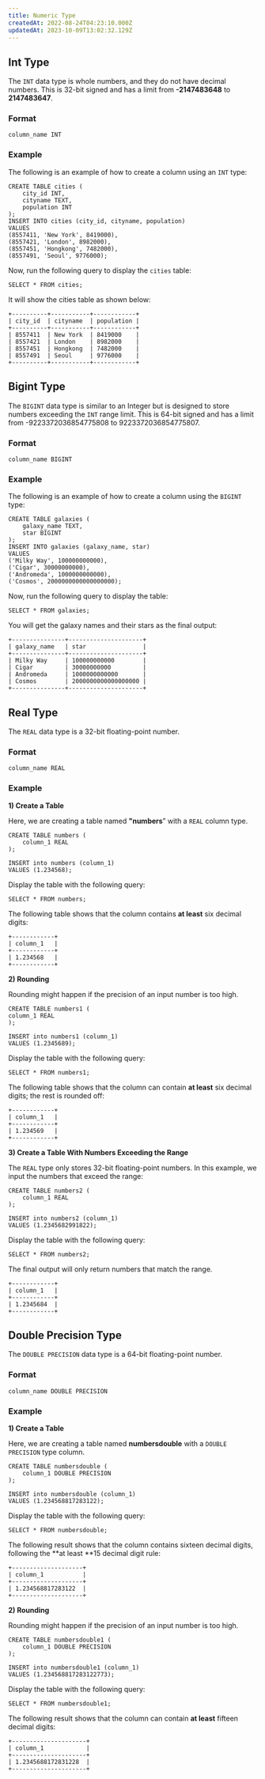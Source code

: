 ```yaml
---
title: Numeric Type
createdAt: 2022-08-24T04:23:10.000Z
updatedAt: 2023-10-09T13:02:32.129Z
---
```


## **Int Type**

The `INT` data type is whole numbers, and they do not have decimal numbers. This is 32-bit signed and has a limit from **-2147483648** to **2147483647**.

### Format

```pgsql
column_name INT
```

### Example

The following is an example of how to create a column using an `INT` type:

```pgsql
CREATE TABLE cities (
    city_id INT,
    cityname TEXT,
    population INT
);
INSERT INTO cities (city_id, cityname, population)
VALUES 
(8557411, 'New York', 8419000),
(8557421, 'London', 8982000),
(8557451, 'Hongkong', 7482000),
(8557491, 'Seoul', 9776000);
```

Now, run the following query to display the `cities` table:

```pgsql
SELECT * FROM cities;
```

It will show the cities table as shown below:

```pgsql
+----------+-----------+------------+
| city_id  | cityname  | population |
+----------+-----------+------------+
| 8557411  | New York  | 8419000    |
| 8557421  | London    | 8982000    |
| 8557451  | Hongkong  | 7482000    |
| 8557491  | Seoul     | 9776000    |
+----------+-----------+------------+
```

## **Bigint Type**

The `BIGINT` data type is similar to an Integer but is designed to store numbers exceeding the `INT` range limit. This is 64-bit signed and has a limit from -9223372036854775808 to 9223372036854775807.

### Format

```pgsql
column_name BIGINT
```

### Example

The following is an example of how to create a column using the `BIGINT` type:

```pgsql
CREATE TABLE galaxies (
    galaxy_name TEXT,
    star BIGINT
);
INSERT INTO galaxies (galaxy_name, star)
VALUES 
('Milky Way', 100000000000),
('Cigar', 30000000000),
('Andromeda', 1000000000000),
('Cosmos', 2000000000000000000);
```

Now, run the following query to display the table:

```pgsql
SELECT * FROM galaxies;
```

You will get the galaxy names and their stars as the final output:

```pgsql
+---------------+---------------------+
| galaxy_name   | star                |
+---------------+---------------------+
| Milky Way     | 100000000000        |
| Cigar         | 30000000000         |
| Andromeda     | 1000000000000       |
| Cosmos        | 2000000000000000000 |
+---------------+---------------------+
```

## **Real Type**

The `REAL` data type is a 32-bit floating-point number.

### Format

```pgsql
column_name REAL
```

### Example

**1) Create a Table**

Here, we are creating a table named **"numbers**” with a `REAL` column type.

```pgsql
CREATE TABLE numbers (
    column_1 REAL
);

INSERT into numbers (column_1)
VALUES (1.234568);
```

Display the table with the following query:

```pgsql
SELECT * FROM numbers;
```

The following table shows that the column contains **at least** six decimal digits:

```pgsql
+------------+
| column_1   |
+------------+
| 1.234568   |
+------------+
```

**2) Rounding**

Rounding might happen if the precision of an input number is too high.&#x20;

```pgsql
CREATE TABLE numbers1 (
column_1 REAL
);

INSERT into numbers1 (column_1)
VALUES (1.2345689);
```

Display the table with the following query:

```pgsql
SELECT * FROM numbers1;
```

The following table shows that the column can contain **at least** six decimal digits; the rest is rounded off:

```pgsql
+------------+
| column_1   |
+------------+
| 1.234569   |
+------------+
```

**3) Create a Table With Numbers Exceeding the Range**

The `REAL` type only stores 32-bit floating-point numbers. In this example, we input the numbers that exceed the range:

```pgsql
CREATE TABLE numbers2 (
    column_1 REAL
);

INSERT into numbers2 (column_1)
VALUES (1.2345682991822);
```

Display the table with the following query:

```pgsql
SELECT * FROM numbers2;
```

The final output will only return numbers that match the range.

```pgsql
+------------+
| column_1   |
+------------+
| 1.2345684  |
+------------+
```

## **Double Precision Type**

The `DOUBLE PRECISION` data type is a 64-bit floating-point number.

### Format

```pgsql
column_name DOUBLE PRECISION
```

### Example

**1) Create a Table**

Here, we are creating a table named **numbersdouble** with a `DOUBLE PRECISION` type column.

```pgsql
CREATE TABLE numbersdouble (
    column_1 DOUBLE PRECISION
);

INSERT into numbersdouble (column_1)
VALUES (1.234568817283122);
```

Display the table with the following query:

```pgsql
SELECT * FROM numbersdouble;
```

The following result shows that the column contains sixteen decimal digits, following the **at least **15 decimal digit rule:

```pgsql
+--------------------+
| column_1           |
+--------------------+
| 1.234568817283122  |
+--------------------+
```

**2) Rounding**

Rounding might happen if the precision of an input number is too high.&#x20;

```pgsql
CREATE TABLE numbersdouble1 (
    column_1 DOUBLE PRECISION
);

INSERT into numbersdouble1 (column_1)
VALUES (1.234568817283122773);
```

Display the table with the following query:

```pgsql
SELECT * FROM numbersdouble1;
```

The following result shows that the column can contain **at least** fifteen decimal digits:

```pgsql
+---------------------+
| column_1            |
+---------------------+
| 1.2345688172831228  |
+---------------------+
```

